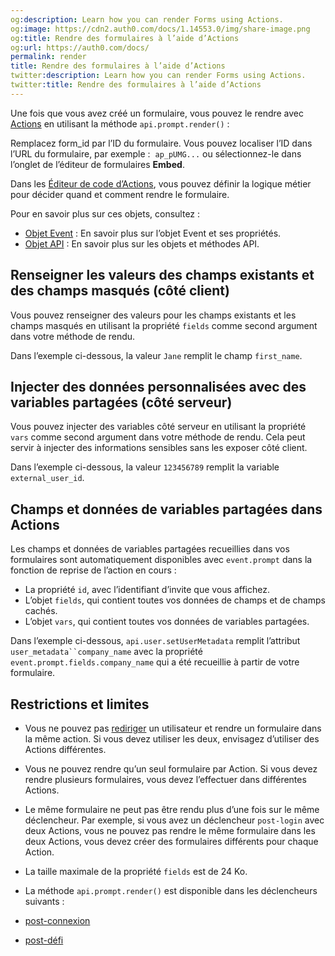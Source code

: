 ```yaml
---
og:description: Learn how you can render Forms using Actions.
og:image: https://cdn2.auth0.com/docs/1.14553.0/img/share-image.png
og:title: Rendre des formulaires à l’aide d’Actions
og:url: https://auth0.com/docs/
permalink: render
title: Rendre des formulaires à l’aide d’Actions
twitter:description: Learn how you can render Forms using Actions.
twitter:title: Rendre des formulaires à l’aide d’Actions
---
```


Une fois que vous avez créé un formulaire, vous pouvez le rendre avec [Actions](/actions) en utilisant la méthode `api.prompt.render()` :



Remplacez form_id par l’ID du formulaire. Vous pouvez localiser l’ID dans l’URL du formulaire, par exemple :  `ap_pUMG...` ou sélectionnez-le dans l’onglet de l’éditeur de formulaires **Embed**.

Dans les [Éditeur de code d’Actions](/docs/customize/actions/write-your-first-action#create-an-action), vous pouvez définir la logique métier pour décider quand et comment rendre le formulaire.



Pour en savoir plus sur ces objets, consultez :

* [Objet Event](/signup-and-login-triggers/login-trigger/post-login-event-object) : En savoir plus sur l’objet Event et ses propriétés.
* [Objet API](/signup-and-login-triggers/login-trigger/post-login-api-object) : En savoir plus sur les objets et méthodes API.

## Renseigner les valeurs des champs existants et des champs masqués (côté client)

Vous pouvez renseigner des valeurs pour les champs existants et les champs masqués en utilisant la propriété `fields` comme second argument dans votre méthode de rendu.

Dans l’exemple ci-dessous, la valeur `Jane` remplit le champ `first_name`.







## Injecter des données personnalisées avec des variables partagées (côté serveur)

Vous pouvez injecter des variables côté serveur en utilisant la propriété `vars` comme second argument dans votre méthode de rendu. Cela peut servir à injecter des informations sensibles sans les exposer côté client.

Dans l’exemple ci-dessous, la valeur `123456789` remplit la variable `external_user_id`.





## Champs et données de variables partagées dans Actions

Les champs et données de variables partagées recueillies dans vos formulaires sont automatiquement disponibles avec `event.prompt` dans la fonction de reprise de l’action en cours :‌‌

* La propriété `id`, avec l’identifiant d’invite que vous affichez.
* L’objet `fields`, qui contient toutes vos données de champs et de champs cachés.
* L’objet `vars`, qui contient toutes vos données de variables partagées.



Dans l’exemple ci-dessous, `api.user.setUserMetadata` remplit l’attribut `user_metadata``company_name` avec la propriété `event.prompt.fields.company_name` qui a été recueillie à partir de votre formulaire.



## Restrictions et limites

* Vous ne pouvez pas [rediriger](/signup-and-login-triggers/login-trigger/redirect-with-actions) un utilisateur et rendre un formulaire dans la même action. Si vous devez utiliser les deux, envisagez d’utiliser des Actions différentes.
* Vous ne pouvez rendre qu’un seul formulaire par Action. Si vous devez rendre plusieurs formulaires, vous devez l’effectuer dans différentes Actions.
* Le même formulaire ne peut pas être rendu plus d’une fois sur le même déclencheur. 
Par exemple, si vous avez un déclencheur `post-login` avec deux Actions, vous ne pouvez pas rendre le même formulaire dans les deux Actions, vous devez créer des formulaires différents pour chaque Action.
* La taille maximale de la propriété `fields` est de 24 Ko.
* La méthode `api.prompt.render()` est disponible dans les déclencheurs suivants :

* [post-connexion](/signup-and-login-triggers/login-trigger/post-login-api-object)
* [post-défi](/post-challenge-api-object)